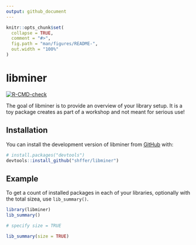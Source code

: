 ```yaml
---
output: github_document
---
```


<!-- README.md is generated from README.Rmd. Please edit that file -->

```r
knitr::opts_chunk$set(
  collapse = TRUE,
  comment = "#>",
  fig.path = "man/figures/README-",
  out.width = "100%"
)
```

# libminer

<!-- badges: start -->
[![R-CMD-check](https://github.com/shffer/libminer/actions/workflows/R-CMD-check.yaml/badge.svg)](https://github.com/shffer/libminer/actions/workflows/R-CMD-check.yaml)
<!-- badges: end -->

The goal of libminer is to provide an overview of your library setup. It is a toy package creates as part of a workshop and not meant for serious use!

## Installation

You can install the development version of libminer from [GitHub](https://github.com/) with:

``` r
# install.packages("devtools")
devtools::install_github("shffer/libminer")
```

## Example

To get a count of installed packages in each of your libraries, optionally with the total sizea, use `lib_summary()`.

```r
library(libminer)
lib_summary()

# specify size = TRUE

lib_summary(size = TRUE)
```
